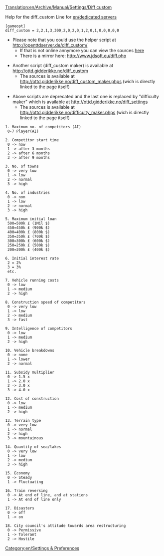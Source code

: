 [[Translation:en/Archive/Manual/Settings/Diff custom]]


Help for the diff_custom Line for [[en/dedicated server]]s

 [gameopt]
 diff_custom = 2,2,1,3,300,2,0,2,0,1,2,0,1,0,0,0,0,0


*Please note that you could use the helper script at http://openttdserver.de/diff_custom/
** If that is not online annymore you can view the sources [[en/diff custom helper script|here]]
** There is a mirror here: http://www.jdsoft.eu/diff.php

*Another script (diff_custom maker) is available at http://ottd.gidderikke.no/diff_custom
** The sources is available at http://ottd.gidderikke.no/diff_custom_maker.phps (wich is directly linked to the page itself)

*Above scripts are deprecated and the last one is replaced by "difficulty maker" which is available at http://ottd.gidderikke.no/diff_settings
** The sources is available at http://ottd.gidderikke.no/difficulty_maker.phps (wich is directly linked to the page itself)

<pre>
1. Maximum no. of competitors (AI)
 0-7 Player(AI)

2. Competitor start time
 0 -> now
 1 -> after 3 months
 2 -> after 6 months
 3 -> after 9 months

3. No. of towns
 0 -> very low
 1 -> low
 2 -> normal
 3 -> high

4. No. of industries
 0 -> non
 1 -> low
 2 -> normal
 3 -> high

5. Maximum initial loan
 500=500k £ (1Mil $)
 450=450k £ (900k $)
 400=400k £ (800k $)
 350=350k £ (700k $)
 300=300k £ (600k $)
 250=250k £ (500k $)
 200=200k £ (400k $)

6. Initial interest rate
 2 = 2%
 3 = 3%
 etc.

7. Vehicle running costs
 0 -> low
 1 -> medium
 2 -> high

8. Construction speed of competitors
 0 -> very low
 1 -> low
 2 -> medium
 3 -> fast

9. Intelligence of competitors
 0 -> low
 1 -> medium
 2 -> high

10. Vehicle breakdowns
 0 -> none
 1 -> lower
 2 -> normal

11. Subsidy multiplier
 0 -> 1.5 x
 1 -> 2.0 x
 2 -> 3.0 x
 3 -> 4.0 x

12. Cost of construction
 0 -> low
 1 -> medium
 2 -> high

13. Terrain type
 0 -> very low
 1 -> normal
 2 -> high
 3 -> mountainous

14. Quantity of sea/lakes
 0 -> very low
 1 -> low
 2 -> medium
 3 -> high

15. Economy
 0 -> Steady
 1 -> Fluctuating

16. Train reversing
 0 -> At end of line, and at stations
 1 -> At end of line only

17. Disasters
 0 -> off
 1 -> on

18. City council's attitude towards area restructuring
 0 -> Permissive
 1 -> Tolerant
 2 -> Hostile

</pre>

[[Category:en/Settings & Preferences]]